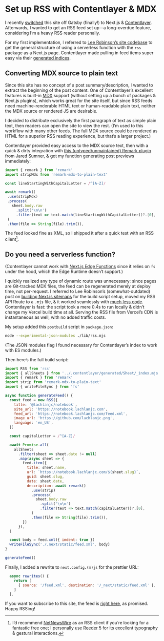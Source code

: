 # Set up RSS with Contentlayer & MDX

I recently [switched](https://github.com/lachlanjc/notebook/commit/31a6c807a56b52e065bb60878c3c1890461fb3b0) this site off Gatsby (finally!) to Next.js & [Contentlayer](https://www.contentlayer.dev). Afterwards, I wanted to get an RSS feed set up—a long-overdue feature, considering I’m a heavy RSS reader personally.

For my first implementation, I referred to [Lee Robinson’s site codebase](https://github.com/leerob/leerob.io/blob/f7060f463001bc527e2e104d8bac6ace16a106e2/pages/feed.xml.tsx) to get the general structure of using a serverless function with the `rss` package as a Next.js page. Contentlayer made pulling in feed items super easy via their [generated indices](https://www.contentlayer.dev/docs/sources/files/generated-data#all-documents-manifest).

## Converting MDX source to plain text

Since this site has no concept of a post summary/description, I wanted to extract the beginning of the post content. One of Contentlayer’s excellent features is built-in [MDX](https://mdxjs.com) support (without setting up a bunch of packages & Next.js plugins), which works great for the site itself, but since RSS feeds need machine-renderable HTML text or human-readable plain text, neither the MDX source or rendered JS are desirable.

I decided to distribute exclusively the first paragraph of text as simple plain text, then readers can open the site to view the rest. (I’m used to this workflow with many other feeds. The full MDX source could be rendered as HTML for a superior RSS reading experience, but that’s a larger project.)

Contentlayer provided easy access to the MDX source text, then with a quick & dirty integration with [this (untyped/unmaintained) Remark plugin](https://www.npmjs.com/package/remark-mdx-to-plain-text) from Jared Sumner, & got my function generating post previews immediately:

```js
import { remark } from 'remark'
import stripMdx from 'remark-mdx-to-plain-text'

const lineStartingWithCapitalLetter = /^[A-Z]/

await remark()
 .use(stripMdx)
 .process(
   sheet.body.raw
     .split('\n\n')
     .filter(text => text.match(lineStartingWithCapitalLetter))?.[0],
 )
 .then(file => String(file).trim()),
```

The feed looked fine as XML, so I shipped it after a quick test with an RSS client[^1].

[^1]: I’d recommend [NetNewsWire](https://netnewswire.com) as an RSS client if you’re looking for a fantastic free one; I personally use [Reeder 5](https://apps.apple.com/us/app/reeder-5/id1529445840?uo=4) for its excellent typography & gestural interactions.

## Do you need a serverless function?

(Contentlayer cannot work with [Next.js Edge Functions](https://nextjs.org/docs/api-routes/edge-api-routes) since it relies on `fs` under the hood, which the Edge Runtime doesn’t support.)

I quickly realized any type of dynamic route was unnecessary: since pages are Git-tracked MDX files, the feed can be regenerated merely at deploy time, not per-request. I referred to Lee Robinson’s (somewhat-outdated) post on [building Next.js sitemaps](https://leerob.io/blog/nextjs-sitemap-robots) for the build script setup, moved my RSS API Route to a `.mjs` file, & it worked seamlessly with [much less code](https://github.com/lachlanjc/notebook/commit/121b37d6182e10c04775c8c2b5f7df8bcf19d8e6). Contentlayer is fast: the script took a mere 0.4s to run locally & didn’t change my Vercel build time at all. Serving the RSS file from Vercel’s CDN is instantaneous as well, with no added traffic costs.

My setup added this `postbuild` script in `package.json`:

```bash
node --experimental-json-modules ./lib/rss.mjs
```

(The JSON modules flag I found necessary for Contentlayer’s index to work with ES modules.)

Then here’s the full build script:

```js:lib/rss.mjs
import RSS from 'rss'
import { allSheets } from '../.contentlayer/generated/Sheet/_index.mjs'
import { remark } from 'remark'
import strip from 'remark-mdx-to-plain-text'
import { writeFileSync } from 'fs'

async function generateFeed() {
  const feed = new RSS({
    title: '@lachlanjc/notebook',
    site_url: 'https://notebook.lachlanjc.com',
    feed_url: 'https://notebook.lachlanjc.com/feed.xml',
    image_url: 'https://github.com/lachlanjc.png',
    language: 'en_US',
  })

  const capitalLetter = /^[A-Z]/

  await Promise.all(
    allSheets
      .filter(sheet => sheet.date != null)
      .map(async sheet => {
        feed.item({
          title: sheet.name,
          url: `https://notebook.lachlanjc.com/${sheet.slug}`,
          guid: sheet.slug,
          date: sheet.date,
          description: await remark()
            .use(strip)
            .process(
              sheet.body.raw
                .split('\n\n')
                .filter(text => text.match(capitalLetter))?.[0],
            )
            .then(file => String(file).trim()),
        })
      }),
  )

  const body = feed.xml({ indent: true })
  writeFileSync('./.next/static/feed.xml', body)
}

generateFeed()
```

Finally, I added a rewrite to `next.config.(m)js` for the prettier URL:

```js:next.config.mjs
  async rewrites() {
    return [
      { source: '/feed.xml', destination: '/_next/static/feed.xml' },
    ]
  },
```

If you want to subscribe to this site, the feed is [right here](https://notebook.lachlanjc.com/feed.xml), as promised. Happy RSSing!
